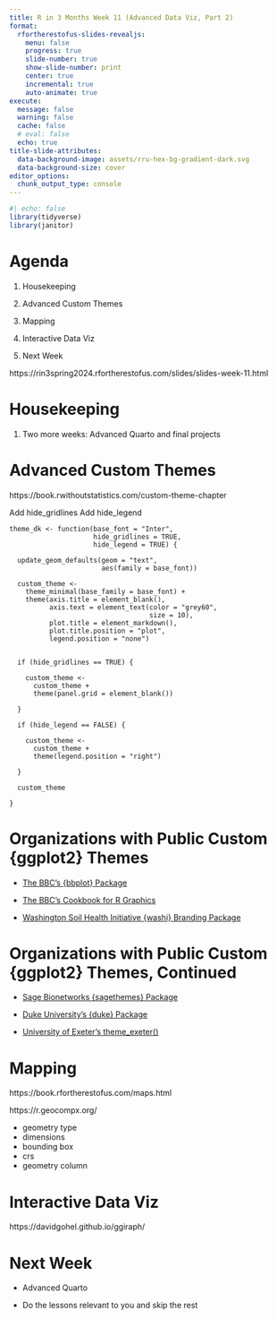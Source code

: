 ```yaml
---
title: R in 3 Months Week 11 (Advanced Data Viz, Part 2)
format:
  rfortherestofus-slides-revealjs:
    menu: false
    progress: true
    slide-number: true
    show-slide-number: print
    center: true
    incremental: true
    auto-animate: true
execute: 
  message: false
  warning: false
  cache: false
  # eval: false
  echo: true
title-slide-attributes:
  data-background-image: assets/rru-hex-bg-gradient-dark.svg
  data-background-size: cover
editor_options: 
  chunk_output_type: console
---
```


```r
#| echo: false
library(tidyverse)
library(janitor)
```


# Agenda

1. Housekeeping

1. Advanced Custom Themes

1. Mapping

1. Interactive Data Viz

1. Next Week

::: {.notes}
https://rin3spring2024.rfortherestofus.com/slides/slides-week-11.html
:::

# Housekeeping

1. Two more weeks: Advanced Quarto and final projects

# Advanced Custom Themes {.inverse}

::: {.notes}
https://book.rwithoutstatistics.com/custom-theme-chapter

Add hide_gridlines
Add hide_legend

```
theme_dk <- function(base_font = "Inter",
                     hide_gridlines = TRUE,
                     hide_legend = TRUE) {

  update_geom_defaults(geom = "text",
                       aes(family = base_font))

  custom_theme <-
    theme_minimal(base_family = base_font) +
    theme(axis.title = element_blank(),
          axis.text = element_text(color = "grey60",
                                   size = 10),
          plot.title = element_markdown(),
          plot.title.position = "plot",
          legend.position = "none")


  if (hide_gridlines == TRUE) {

    custom_theme <-
      custom_theme +
      theme(panel.grid = element_blank())

  }

  if (hide_legend == FALSE) {

    custom_theme <-
      custom_theme +
      theme(legend.position = "right")

  }

  custom_theme

}
```
:::

# Organizations with Public Custom {ggplot2} Themes 

* [The BBC's {bbplot} Package](https://github.com/bbc/bbplot)  

* [The BBC's Cookbook for R Graphics](https://bbc.github.io/rcookbook/) 

* [Washington Soil Health Initiative {washi} Branding Package](https://wa-department-of-agriculture.github.io/washi/)  

# Organizations with Public Custom {ggplot2} Themes, Continued 

* [Sage Bionetworks {sagethemes} Package](https://sage-bionetworks.github.io/sagethemes/)

* [Duke University's {duke} Package](https://aidangildea.github.io/duke/)

* [University of Exeter's theme_exeter()](https://github.com/lukepilling/theme_exeter)

# Mapping {.inverse}

::: {.notes}
https://book.rfortherestofus.com/maps.html

https://r.geocompx.org/

- geometry type
- dimensions
- bounding box
- crs
- geometry column
:::


# Interactive Data Viz {.inverse}

::: {.notes}
https://davidgohel.github.io/ggiraph/
:::

# Next Week

- Advanced Quarto

- Do the lessons relevant to you and skip the rest
